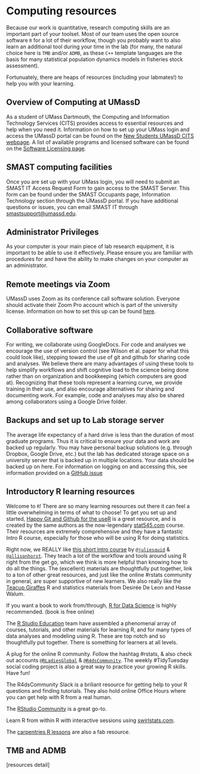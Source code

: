 # Computing resources {#computing}

Because our work is quantitative, research computing skills are an important part of your toolset. Most of our team uses the open source software `R` for a lot of their workflow, though you probably want to also learn an additional tool during your time in the lab (for many, the natural choice here is `TMB` and/or `ADMB`, as these `C++` template languages are the basis for many statistical population dynamics models in fisheries stock assessment).  

Fortunuately, there are heaps of resources (including your labmates!) to help you with your learning.  


## Overview of Computing at UMassD
As a student of UMass Dartmouth, the Computing and Information Technology Services (CITS) provides access to essential resources and help when you need it. Information on how to set up your UMass login and access the UMassD portal can be found on the [New Students UMassD CITS webpage](https://www.umassd.edu/cits/newstudent/). A list of available programs and licensed software can be found on the [Software Licensing page](https://www.umassd.edu/cits/software/).

## SMAST computing facilities
Once you are set up with your UMass login, you will need to submit an SMAST IT Access Request Form to gain access to the SMAST Server. This form can be found under the SMAST Occupants page, Information Technology section through the UMassD portal. If you have additional questions or issues, you can email SMAST IT through [smastsupport@umassd.edu](mailto:smastsupport@umassd.edu). 

## Administrator Privileges
As your computer is your main piece of lab research equipment, it is important to be able to use it effectively. Please ensure you are familiar with procedures for and have the ability to make changes on your computer as an administrator.   

## Remote meetings via Zoom

UMassD uses Zoom as its conference call software solution. Everyone should activate their Zoom Pro account which is part of the university license.  Information on how to set this up can be found [here](https://instructionaldev.umassd.edu/zoom/). 

## Collaborative software

For writing, we collaborate using GoogleDocs. For code and analyses we encourage the use of version control (see Wilson et al. paper for what this could look like), stepping toward the use of git and github for sharing code and analyses. We believe there are many advantages of using these tools to help simplify workflows and shift cognitive load to the science being done rather than on organization and bookkeeping (which computers are good at). Recognizing that these tools represent a learning curve, we provide training in their use, and also encourage alternatives for sharing and documenting work. For example, code and analyses may also be shared among collaborators using a Google Drive folder.  

## Backups and set up to Lab storage server 

The average life expectancy of a hard drive is less than the duration of most graduate programs. Thus it is critical to ensure your data and work are backed up regularly. You may have personal backup solutions (e.g. through Dropbox, Google Drive, etc.) but the lab has dedicated storage space on a university server that is backed up in multiple locations. Your data should be backed up on here. For information on logging on and accessing this, 
see information provided on a [GitHub issue](https://github.com/thefaylab/lab-chat/issues/5)


## Introductory R learning resources {#learnr}

Welcome to `R`! There are so many learning resources out there it can feel a little overwhelming in terms of what to choose! To get you set up and started, [Happy Git and Github for the useR](https://happygitwithr.com/) is a great resource, and is created by the same authors as the now-legendary [stat545.com](stat545.com) course. Their resources are extremely comprehensive and they have a fantastic Intro R course, especially for those who will be using R for doing statistics.   

Right now, we REALLY like [this short intro course](https://rstudio-conf-2020.github.io/r-for-excel/) by [`@juliesquid`](https://twitter.com/juliesquid) & [`@allisonhorst`](https://twitter.com/allisonhorst). They teach a lot of the workflow and tools around using R right from the get go, which we think is more helpful than knowing how to do all the things. The (excellent) materials are thoughtfully put together, link to a ton of other great resources, and just like the online #rstats community in general, are super supportive of new learners. We also really like the [Teacup Giraffes](https://tinystats.github.io/teacups-giraffes-and-statistics/index.html) R and statistics materials from Desirée De Leon and Hasse Walum.   

If you want a book to work from/through, [R for Data Science](r4ds.had.co.nz) is highly recommended.  (book is free online)  

The [R Studio Education](https://education.rstudio.com/) team have assembled a phenomenal array of courses, tutorials, and other materials for learning R, and for many types of data analyses and modeling using R. These are top notch and so thoughtfully put together. There is something for learners at all levels.  

A plug for the online R community. Follow the hashtag #rstats, & also check out accounts [`@RLadiesGlobal`](https://twitter.com/RLadiesGlobal) & [`@R4dsCommunity`](https://twitter.com/R4dsCommunity). The weekly #TidyTuesday social coding project is also a great way to practice your growing R skills. Have fun!  

The R4dsCommunity Slack is a briliant resource for getting help to your R questions and finding tutorials. They also hold online Office Hours where you can get help with R from a real human.  

The [RStudio Community](https://community.rstudio.com/) is a great go-to.  

Learn R from within R with interactive sessions using [swirlstats.com](swirlstats.com).  

The [carpentries R lessons](https://datacarpentry.org/R-ecology-lesson/) are also a fab resource.  


## TMB and ADMB
[resources detail]

